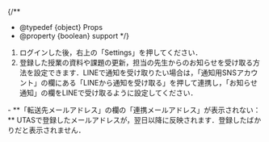 
{/**
  * @typedef {object} Props
  * @property {boolean} support
  */}

1. ログインした後，右上の「Settings」を押してください．
1. 登録した授業の資料や課題の更新，担当の先生からのお知らせを受け取る方法を設定できます．LINEで通知を受け取りたい場合は，「通知用SNSアカウント」の欄にある「LINEから通知を受け取る」を押して連携し，「お知らせ通知」の欄をLINEで受け取るように設定してください．

<Help lang="ja" support={props.support}>
  - **「転送先メールアドレス」の欄の「連携メールアドレス」が表示されない：** UTASで登録したメールアドレスが，翌日以降に反映されます．登録したばかりだと表示されません．
</Help>
